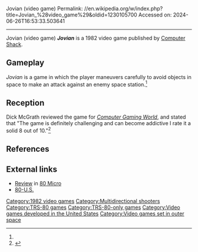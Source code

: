 Jovian (video game)
Permalink: //en.wikipedia.org/w/index.php?title=Jovian_%28video_game%29&oldid=1230105700
Accessed on: 2024-06-26T16:53:33.503641



------
Jovian (video game)
{{Short description|1982 adventure video game}}
{{Infobox video game
| collapsible = 
| state = 
| italic title = 
| title = Jovia
| image = Jovian title.png
| alt = 
| caption = 
| developer = Bill Dunlevy & Douglas Frayer
| publisher = [[Computer Shack]]
| series = 
| engine = 
| platforms = [[TRS-80]]
| released = 1982
| genre = Adventure
| modes = 
}}
'''''Jovian''''' is a 1982 video game published by [[Computer Shack]].

==Gameplay==
''Jovian'' is a game in which the player maneuvers carefully to avoid objects in space to make an attack against an enemy space station.<ref name="CGW8"/>

==Reception==
Dick McGrath reviewed the game for ''[[Computer Gaming World]]'', and stated that "The game is definitely challenging and can become addictive I rate it a solid 8 out of 10."<ref name="CGW8">{{cite magazine |last=McGrath |first=Dick |title=Route 80: The Road to TRS-80 Gaming |magazine=Computer Gaming World |date=Jan–Feb 1983 |volume=1 |issue=8 |pages=39}}</ref>

==References==
{{Reflist}}

==External links==
*[https://archive.org/details/80-microcomputing-magazine-1983-03/page/n69/mode/2up Review] in [[80 Micro]]
*[https://archive.org/details/80-U.S._Volume_VI_Number_01_1983-01_80-Northwest_Publishing_US/page/n79/mode/2up?q=jovian 80-U.S.]

[[Category:1982 video games]]
[[Category:Multidirectional shooters]]
[[Category:TRS-80 games]]
[[Category:TRS-80-only games]]
[[Category:Video games developed in the United States]]
[[Category:Video games set in outer space]]